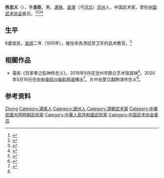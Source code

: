 {{Infobox martial artist
|name=佟忠义
|image=
|caption=
|birth_date=1879年
|birth_place=
|death_date={{Death year and age|1963|1879}}
|death_place=
}}
'''佟忠义'''（{{bd|1879年||1963年|}}），字'''良臣'''，男，[[满族|满族]]，[[直隶|直隶]]（今[[河北|河北]]）[[沧州|沧州]]人，中国武术家，曾任[[中国武术协会|中国武术协会]]委员。<ref>{{Cite book|title=20世纪中华人物名字号辞典|author=周家珍编著|publisher=法律出版社|year=2000|isbn=9787503628320|location=北京|pages=}}</ref><ref>{{Cite book|title=中国近现代人物别名词典|author=徐为民编|publisher=沈阳出版社|year=1993|isbn=|location=沈阳|pages=}}</ref><ref>{{Cite book|title=中国功夫辞典|author=李春生主编|publisher=中州古籍出版社|year=1987|isbn=|location=郑州|pages=}}</ref><ref>{{Cite book|title=体育百科大全23 武术二|author=吴兆祥主编|publisher=安徽人民出版社|year=2010|isbn=|location=合肥|pages=}}</ref>

==生平==
6歲習武。[[宣统|宣统]]二年（1910年），被任命為清廷禁卫军的武术教官。<ref>{{cite news |title=禁军教头:“一代跤王”佟忠义 |url=http://www.cznews.gov.cn/newweb/lvyou/yishu/2020-12-23/36595.html |accessdate=2020-12-29 |publisher=沧州新闻网 |date=2020-12-23}}</ref>

==相關作品==
* 電影《百家拳之跤神佟忠义》，2018年9月在沧州市群众艺术馆首映<ref name=":0">{{cite news |title=电影《百家拳之跤神佟忠义》在沧首映 |url=http://www.cznews.gov.cn/newweb/news/shehui/2018-09-18/18729.html |accessdate=2020-12-29 |publisher=沧州新闻网 |date=2018-09-18}}</ref>，2020年5月16日在[[中央电视台电影频道|中央电视台电影频道]]播出<ref>{{cite news |title=《百家拳之跤神佟忠义》周六登陆央视 |url=http://cangzhou.hebnews.cn/2020-05/15/content_7848520.htm |accessdate=2020-12-29 |publisher=河北新闻网 |date=2020-05-15 |archive-date=2020-05-25 |archive-url=https://web.archive.org/web/20200525205655/http://cangzhou.hebnews.cn/2020-05/15/content_7848520.htm }}</ref>。片中由[[罗立群|罗立群]]飾演佟忠义<ref name=":0" />。

== 参考资料 ==
{{reflist}}

{{中国人物小作品}}
{{Navboxes
| title  = 佟忠义在[[中国武术协会|中国武术协会]]的职务
| list1  =
{{中国武术协会第一届委员会}}
}}

{{Authority control}}
{{DEFAULTSORT:Tong}}
[[Category:佟姓|Zhong]]
[[Category:满族人|Category:满族人]]
[[Category:滄州人|Category:滄州人]]
[[Category:清朝武术家|Category:清朝武术家]]
[[Category:中華民國大陸時期武術家|Category:中華民國大陸時期武術家]]
[[Category:中華人民共和國武術家|Category:中華人民共和國武術家]]
[[Category:中国武术协会委员|Category:中国武术协会委员]]